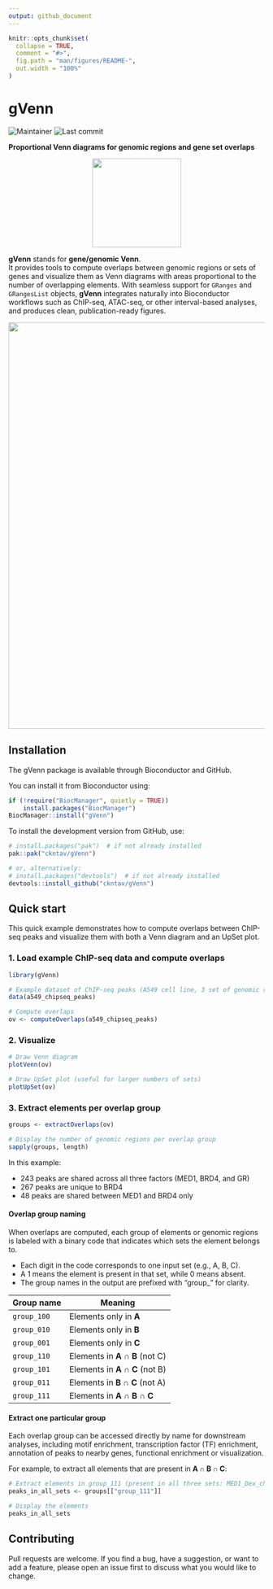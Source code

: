 ```yaml
---
output: github_document
---
```


<!-- README.md is generated from README.Rmd. Please edit that file -->

```r
knitr::opts_chunk$set(
  collapse = TRUE,
  comment = "#>",
  fig.path = "man/figures/README-",
  out.width = "100%"
)
```

# gVenn

![Maintainer](https://img.shields.io/badge/maintainer-ckntav-blue)
![Last commit](https://img.shields.io/github/last-commit/ckntav/gVenn)

**Proportional Venn diagrams for genomic regions and gene set overlaps**

<p align="center">
  <img src="man/figures/20250827_hex_gVenn_v1.png" width="175"/>
</p>

**gVenn** stands for **gene/genomic Venn**.  
It provides tools to compute overlaps between genomic regions or sets of genes
and visualize them as Venn diagrams with areas proportional to the number of 
overlapping elements. With seamless support for `GRanges` and `GRangesList` 
objects, **gVenn** integrates naturally into Bioconductor workflows such as 
ChIP-seq, ATAC-seq, or other interval-based analyses, and produces clean, 
publication-ready figures.

<p align="center">
<img src="man/figures/20250827_graphical_abstract_v2.png" width="800"/>
</p>

## Installation

The gVenn package is available through Bioconductor and GitHub.

You can install it from Bioconductor using:
```r
if (!require("BiocManager", quietly = TRUE))
    install.packages("BiocManager")
BiocManager::install("gVenn")
```

To install the development version from GitHub, use:

```r
# install.packages("pak")  # if not already installed
pak::pak("ckntav/gVenn")

# or, alternatively:
# install.packages("devtools")  # if not already installed
devtools::install_github("ckntav/gVenn")
```

## Quick start

This quick example demonstrates how to compute overlaps between ChIP-seq 
peaks and visualize them with both a Venn diagram and an UpSet plot.

### 1. Load example ChIP-seq data and compute overlaps
```r
library(gVenn)

# Example dataset of ChIP-seq peaks (A549 cell line, 3 set of genomic regions)
data(a549_chipseq_peaks)

# Compute overlaps
ov <- computeOverlaps(a549_chipseq_peaks)
```

### 2. Visualize
```r
# Draw Venn diagram
plotVenn(ov)
```

```r
# Draw UpSet plot (useful for larger numbers of sets)
plotUpSet(ov)
```

### 3. Extract elements per overlap group
```r
groups <- extractOverlaps(ov)
```
```r
# Display the number of genomic regions per overlap group
sapply(groups, length)
```

In this example:

 - 243 peaks are shared across all three factors (MED1, BRD4, and GR)
 - 267 peaks are unique to BRD4
 - 48 peaks are shared between MED1 and BRD4 only

#### Overlap group naming
When overlaps are computed, each group of elements or genomic regions is
labeled with a binary code that indicates which sets the element belongs to.

 - Each digit in the code corresponds to one input set (e.g., A, B, C).
 - A 1 means the element is present in that set, while 0 means absent.
 - The group names in the output are prefixed with "group_" for clarity.

<div align="center">
| Group name   | Meaning                       |
|--------------|-------------------------------|
| `group_100`  | Elements only in **A**        |
| `group_010`  | Elements only in **B**        |
| `group_001`  | Elements only in **C**        |
| `group_110`  | Elements in **A ∩ B** (not C) |
| `group_101`  | Elements in **A ∩ C** (not B) |
| `group_011`  | Elements in **B ∩ C** (not A) |
| `group_111`  | Elements in **A ∩ B ∩ C**     |
</div>

#### Extract one particular group
Each overlap group can be accessed directly by name for downstream analyses,
including motif enrichment, transcription factor (TF) enrichment, annotation of
peaks to nearby genes, functional enrichment or visualization.

For example, to extract all elements that are present in **A ∩ B ∩ C**:

```r
# Extract elements in group_111 (present in all three sets: MED1_Dex_chr7, BRD4_Dex_chr7, GR_Dex_chr7)
peaks_in_all_sets <- groups[["group_111"]]

# Display the elements
peaks_in_all_sets
```

## Contributing

Pull requests are welcome. If you find a bug, have a suggestion, or want to
add a feature, please open an issue first to discuss what you would like
to change.
